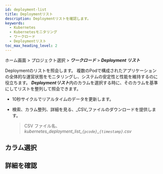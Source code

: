 ```yaml
---
id: deployment-list
title: Deploymentリスト
description: Deploymentリストを確認します。
keywords:
  - Kubernetes
  - Kubernetesモニタリング
  - ワークロード
  - Deploymentリスト
toc_max_heading_level: 2
---
```


ホーム画面 > プロジェクト選択 > ***ワークロード*** > ***Deployment リスト***

Deploymentのリストを照会します。 複数のPodで構成されたアプリケーションの全体的な運営状態をモニタリングし、システムの安定性と性能を維持するのに役立ちます。 ***Deploymentリスト***内のカラムを選択する時に、そのカラムを基準にしてリストを整列して照会できます。

<ImgLang img='k8s-deployment-list.png' desc='Deployment リスト' />

- 10秒サイクルでリアルタイムのデータを更新します。

- 検索、カラム整列、詳細を見る、_CSV_ファイルのダウンロードを提供します。

  > CSV ファイル名、_kubernetes\_deployment\_list\_`{pcode}`\_`{timestamp}`.csv_

## カラム選択


<K8slistcl />

## 詳細を確認


<K8slistdetail />

